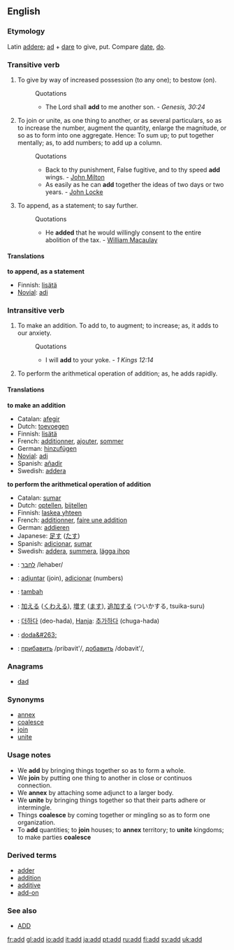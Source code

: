 ==English==

===Etymology===
Latin [[addere]]; [[ad]] + [[dare]] to give, put. Compare [[date]], [[do]].

===Transitive verb===
{{en-infl-reg-consonant|add||}}

# To give by way of increased possession (to any one); to bestow (on).
#:Quotations
#:*The Lord shall '''add''' to me another son. - ''Genesis, 30:24''
# To join or unite, as one thing to another, or as several particulars, so as to increase the number, augment the quantity, enlarge the magnitude, or so as to form into one aggregate. Hence: To sum up; to put together mentally; as, to add numbers; to add up a column.
#:Quotations
#:*Back to thy punishment, False fugitive, and to thy speed '''add''' wings. - [[w:John Milton|John Milton]]
#:*As easily as he can '''add''' together the ideas of two days or two years. - [[John Locke]]
# To append, as a statement; to say further.
#:Quotations
#:*He '''added''' that he would willingly consent to the entire abolition of the tax. - [[William Macaulay]]

====Translations====
'''to append, as a statement'''
*Finnish: [[lisätä]]
*[[Novial]]: [[adi]]

===Intransitive verb===
{{en-infl-reg-consonant|add||}}

# To make an addition.  To add to, to augment; to increase; as, it adds to our anxiety. 
#:Quotations
#:*I will '''add''' to your yoke. - ''1 Kings 12:14''
# {{math}} To perform the arithmetical operation of addition; as, he adds rapidly.

====Translations====
'''to make an addition'''
*Catalan: [[afegir]]
*Dutch: [[toevoegen]]
*Finnish: [[lisätä]]
*French: [[additionner]], [[ajouter]], [[sommer]]
*German: [[hinzufügen]]
*[[Novial]]: [[adi]]
*Spanish: [[añadir]]
*Swedish: [[addera]]

'''to perform the arithmetical operation of addition'''
*Catalan: [[sumar]]
*Dutch: [[optellen]], [[bijtellen]]
*Finnish: [[laskea yhteen]]
*French: [[additionner]], [[faire une addition]] 
*German: [[addieren]]
*Japanese: [[足す]] ([[たす]])
*Spanish: [[adicionar]], [[sumar]]
*Swedish: [[addera]], [[summera]], [[lägga ihop]]

{{checktrans}}
*{{ttbc|Hebrew}}: [[:he:לחבר|לחבר]] /lehaber/
*{{ttbc|Ido}}: [[adjuntar]] (join), [[adicionar]] (numbers)
*{{ttbc|Indonesian}}: [[tambah]]
*{{ttbc|Japanese}}: [[加える]] ([[くわえる]]), [[増す]] ([[ます]]), [[追加]]する (ついかする, tsuika-suru)
*{{ttbc|Korean}}: [[더하다]] (deo-hada), [[Hanja]]: [[추가하다]] (chuga-hada)
*{{ttbc|Polish}}: [[doda&#263;]]
*{{ttbc|Russian}}: [[:ru:прибавить|прибавить]] /pribavit'/, [[:ru:добавить|добавить]] /dobavit'/,

===Anagrams===
*[[dad]]

===Synonyms===
*[[annex]]
*[[coalesce]]
*[[join]]
*[[unite]]

===Usage notes===
*We '''add''' by bringing things together so as to form a whole. 
*We '''join''' by putting one thing to another in close or continuos connection. 
*We '''annex''' by attaching some adjunct to a larger body. 
*We '''unite''' by bringing things together so that their parts adhere or intermingle. 
*Things '''coalesce''' by coming together or mingling so as to form one organization. 
*To '''add''' quantities; to '''join''' houses; to '''annex''' territory; to '''unite''' kingdoms; to make parties '''coalesce'''

===Derived terms===
*[[adder#Noun 2|adder]]
*[[addition]]
*[[additive]]
*[[add-on]]

===See also===
*[[ADD]]

{{webster}}

[[fr:add]]
[[gl:add]]
[[io:add]]
[[it:add]]
[[ja:add]]
[[pt:add]]
[[ru:add]]
[[fi:add]]
[[sv:add]]
[[uk:add]]